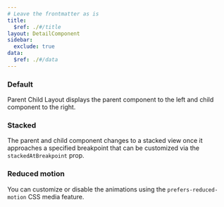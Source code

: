 ```yaml
---
# Leave the frontmatter as is
title:
  $ref: ./#/title
layout: DetailComponent
sidebar:
  exclude: true
data:
  $ref: ./#/data
---
```


<LivePreviewControls>

<LivePreview componentName="parent-child-layout" exampleName="Default">

### Default

Parent Child Layout displays the parent component to the left and child component to the right.

</LivePreview>

<LivePreview componentName="parent-child-layout" exampleName="Stacked">

### Stacked

The parent and child component changes to a stacked view once it approaches a specified breakpoint that can be customized via the `stackedAtBreakpoint` prop.

</LivePreview>

<LivePreview componentName="parent-child-layout" exampleName="ReducedMotion">

### Reduced motion

You can customize or disable the animations using the `prefers-reduced-motion` CSS media feature.

</LivePreview>

</LivePreviewControls>
